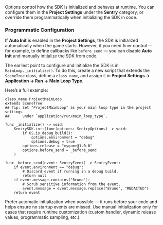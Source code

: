 Options control how the SDK is initialized and behaves at runtime.
You can configure them in the **Project Settings** under the **Sentry** category,
or override them programmatically when initializing the SDK in code.

### Programmatic Configuration

If **Auto Init** is enabled in the **Project Settings**, the SDK is initialized automatically when the game starts.
However, if you need finer control — for example, to define callbacks like `before_send` —
you can disable **Auto Init** and manually initialize the SDK from code.

The earliest point to configure and initialize the SDK is in `MainLoop._initialize()`.
To do this, create a new script that extends the `SceneTree` class,
define a `class_name`, and assign it in **Project Settings → Application → Run → Main Loop Type**.

Here’s a full example:

```gdscript
class_name ProjectMainLoop
extends SceneTree
## Tip: Set "ProjectMainLoop" as your main loop type in the project settings
##      under `application/run/main_loop_type`.

func _initialize() -> void:
	SentrySDK.init(func(options: SentryOptions) -> void:
		if OS.is_debug_build():
			options.environment = "debug"
			options.debug = true
		options.release = "mygame@1.0.0"
		options.before_send = _before_send
	)

func _before_send(event: SentryEvent) -> SentryEvent:
	if event.environment == "debug":
		# Discard event if running in a debug build.
		return null
	if event.message.contains("Bruno"):
		# Scrub sensitive information from the event.
		event.message = event.message.replace("Bruno", "REDACTED")
	return event
```

<Alert>

Prefer automatic initialization when possible — it runs before your code and helps ensure no startup events are missed. Use manual initialization only for cases that require runtime customization (custom [<PlatformIdentifier name="before-send" />](#before-send) handler, dynamic release values, programmatic sampling, etc.).

</Alert>
